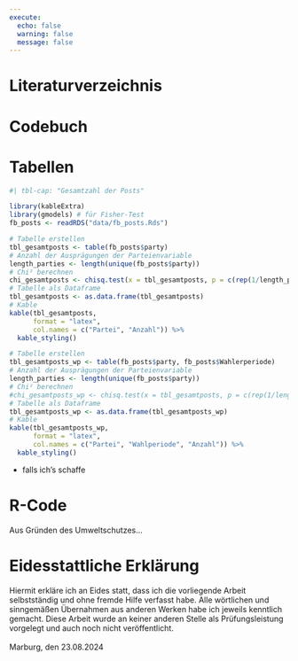 ```yaml
---
execute:
  echo: false
  warning: false
  message: false
---
```


# Literaturverzeichnis

::: {#refs}
:::

# Codebuch {#sec-codebuch}

```{=tex}
\pdf[2cm 0cm 2cm 2cm]{files/Codebuch.pdf}{1} 
\pdf[2cm 0cm 2cm 2cm]{files/Codebuch.pdf}{2} 
\pdf[2cm 0cm 2cm 2cm]{files/Codebuch.pdf}{3} 
\pdf[2cm 0cm 2cm 2cm]{files/Codebuch.pdf}{4}
\pdf[2cm 0cm 2cm 2cm]{files/Codebuch.pdf}{5}
\pdf[2cm 0cm 2cm 2cm]{files/Codebuch.pdf}{6}
\pdf[2cm 0cm 2cm 2cm]{files/Codebuch.pdf}{7}
\pdf[2cm 0cm 2cm 2cm]{files/Codebuch.pdf}{8}
\pdf[2cm 0cm 2cm 2cm]{files/Codebuch.pdf}{9}
\pdf[2cm 0cm 2cm 2cm]{files/Codebuch.pdf}{10}
\pdf[2cm 0cm 2cm 2cm]{files/Codebuch.pdf}{11}
\pdf[2cm 0cm 2cm 2cm]{files/Codebuch.pdf}{12}
\pdf[2cm 0cm 2cm 2cm]{files/Codebuch.pdf}{13}
\pdf[2cm 0cm 2cm 2cm]{files/Codebuch.pdf}{14}
\pdf[2cm 0cm 2cm 2cm]{files/Codebuch.pdf}{15}
\pdf[2cm 0cm 2cm 2cm]{files/Codebuch.pdf}{16}
\pdf[2cm 0cm 2cm 2cm]{files/Codebuch.pdf}{17}
\pdf[2cm 0cm 2cm 2cm]{files/Codebuch.pdf}{18}
```
# Tabellen

```r
#| tbl-cap: "Gesamtzahl der Posts"

library(kableExtra)
library(gmodels) # für Fisher-Test
fb_posts <- readRDS("data/fb_posts.Rds")

# Tabelle erstellen
tbl_gesamtposts <- table(fb_posts$party)
# Anzahl der Ausprägungen der Parteienvariable
length_parties <- length(unique(fb_posts$party))
# Chi² berechnen
chi_gesamtposts <- chisq.test(x = tbl_gesamtposts, p = c(rep(1/length_parties, length_parties)))
# Tabelle als Dataframe
tbl_gesamtposts <- as.data.frame(tbl_gesamtposts)
# Kable
kable(tbl_gesamtposts,
      format = "latex",
      col.names = c("Partei", "Anzahl")) %>% 
  kable_styling()

# Tabelle erstellen
tbl_gesamtposts_wp <- table(fb_posts$party, fb_posts$Wahlerperiode)
# Anzahl der Ausprägungen der Parteienvariable
length_parties <- length(unique(fb_posts$party))
# Chi² berechnen
#chi_gesamtposts_wp <- chisq.test(x = tbl_gesamtposts, p = c(rep(1/length_parties, length_parties)))
# Tabelle als Dataframe
tbl_gesamtposts_wp <- as.data.frame(tbl_gesamtposts_wp)
# Kable
kable(tbl_gesamtposts_wp,
      format = "latex",
      col.names = c("Partei", "Wahlperiode", "Anzahl")) %>% 
  kable_styling()

```

-   falls ich's schaffe

# R-Code {#sec-code}

Aus Gründen des Umweltschutzes...

# Eidesstattliche Erklärung

Hiermit erkläre ich an Eides statt, dass ich die vorliegende Arbeit selbstständig und ohne fremde Hilfe verfasst habe. Alle wörtlichen und sinngemäßen Übernahmen aus anderen Werken habe ich jeweils kenntlich gemacht. Diese Arbeit wurde an keiner anderen Stelle als Prüfungsleistung vorgelegt und auch noch nicht veröffentlicht.\
\
Marburg, den 23.08.2024
